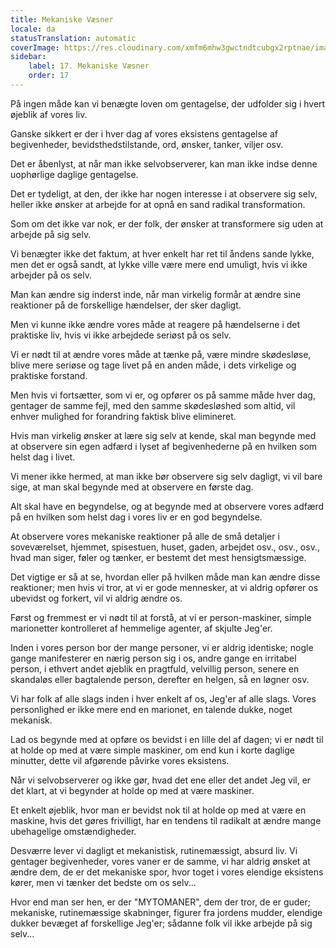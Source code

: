 ```yaml
---
title: Mekaniske Væsner
locale: da
statusTranslation: automatic
coverImage: https://res.cloudinary.com/xmfm6mhw3gwctndtcubgx2rptnae/image/upload/v1740468922/small_cover_tratado_de_psicologia_revolucionaria_a4c0dca4e0.webp
sidebar:
    label: 17. Mekaniske Væsner
    order: 17
---
```

På ingen måde kan vi benægte loven om gentagelse, der udfolder sig i hvert øjeblik af vores liv.

Ganske sikkert er der i hver dag af vores eksistens gentagelse af begivenheder, bevidsthedstilstande, ord, ønsker, tanker, viljer osv.

Det er åbenlyst, at når man ikke selvobserverer, kan man ikke indse denne uophørlige daglige gentagelse.

Det er tydeligt, at den, der ikke har nogen interesse i at observere sig selv, heller ikke ønsker at arbejde for at opnå en sand radikal transformation.

Som om det ikke var nok, er der folk, der ønsker at transformere sig uden at arbejde på sig selv.

Vi benægter ikke det faktum, at hver enkelt har ret til åndens sande lykke, men det er også sandt, at lykke ville være mere end umuligt, hvis vi ikke arbejder på os selv.

Man kan ændre sig inderst inde, når man virkelig formår at ændre sine reaktioner på de forskellige hændelser, der sker dagligt.

Men vi kunne ikke ændre vores måde at reagere på hændelserne i det praktiske liv, hvis vi ikke arbejdede seriøst på os selv.

Vi er nødt til at ændre vores måde at tænke på, være mindre skødesløse, blive mere seriøse og tage livet på en anden måde, i dets virkelige og praktiske forstand.

Men hvis vi fortsætter, som vi er, og opfører os på samme måde hver dag, gentager de samme fejl, med den samme skødesløshed som altid, vil enhver mulighed for forandring faktisk blive elimineret.

Hvis man virkelig ønsker at lære sig selv at kende, skal man begynde med at observere sin egen adfærd i lyset af begivenhederne på en hvilken som helst dag i livet.

Vi mener ikke hermed, at man ikke bør observere sig selv dagligt, vi vil bare sige, at man skal begynde med at observere en første dag.

Alt skal have en begyndelse, og at begynde med at observere vores adfærd på en hvilken som helst dag i vores liv er en god begyndelse.

At observere vores mekaniske reaktioner på alle de små detaljer i soveværelset, hjemmet, spisestuen, huset, gaden, arbejdet osv., osv., osv., hvad man siger, føler og tænker, er bestemt det mest hensigtsmæssige.

Det vigtige er så at se, hvordan eller på hvilken måde man kan ændre disse reaktioner; men hvis vi tror, at vi er gode mennesker, at vi aldrig opfører os ubevidst og forkert, vil vi aldrig ændre os.

Først og fremmest er vi nødt til at forstå, at vi er person-maskiner, simple marionetter kontrolleret af hemmelige agenter, af skjulte Jeg'er.

Inden i vores person bor der mange personer, vi er aldrig identiske; nogle gange manifesterer en nærig person sig i os, andre gange en irritabel person, i ethvert andet øjeblik en pragtfuld, velvillig person, senere en skandaløs eller bagtalende person, derefter en helgen, så en løgner osv.

Vi har folk af alle slags inden i hver enkelt af os, Jeg'er af alle slags. Vores personlighed er ikke mere end en marionet, en talende dukke, noget mekanisk.

Lad os begynde med at opføre os bevidst i en lille del af dagen; vi er nødt til at holde op med at være simple maskiner, om end kun i korte daglige minutter, dette vil afgørende påvirke vores eksistens.

Når vi selvobserverer og ikke gør, hvad det ene eller det andet Jeg vil, er det klart, at vi begynder at holde op med at være maskiner.

Et enkelt øjeblik, hvor man er bevidst nok til at holde op med at være en maskine, hvis det gøres frivilligt, har en tendens til radikalt at ændre mange ubehagelige omstændigheder.

Desværre lever vi dagligt et mekanistisk, rutinemæssigt, absurd liv. Vi gentager begivenheder, vores vaner er de samme, vi har aldrig ønsket at ændre dem, de er det mekaniske spor, hvor toget i vores elendige eksistens kører, men vi tænker det bedste om os selv...

Hvor end man ser hen, er der "MYTOMANER", dem der tror, de er guder; mekaniske, rutinemæssige skabninger, figurer fra jordens mudder, elendige dukker bevæget af forskellige Jeg'er; sådanne folk vil ikke arbejde på sig selv...

